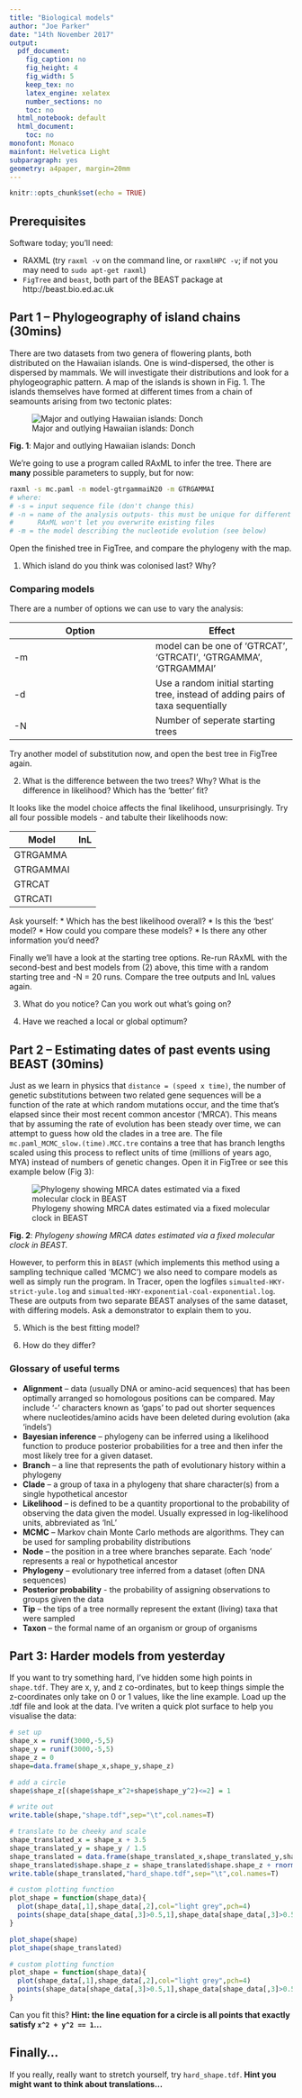 ```yaml
---
title: "Biological models"
author: "Joe Parker"
date: "14th November 2017"
output:
  pdf_document:
    fig_caption: no
    fig_height: 4
    fig_width: 5
    keep_tex: no
    latex_engine: xelatex
    number_sections: no
    toc: no
  html_notebook: default
  html_document:
    toc: no
monofont: Monaco
mainfont: Helvetica Light
subparagraph: yes
geometry: a4paper, margin=20mm
---
```


```r
knitr::opts_chunk$set(echo = TRUE)
```

## Prerequisites

Software today; you'll need:

 - RAXML (try `raxml -v` on the command line, or `raxmlHPC -v`; if not you may need to `sudo apt-get raxml`)
 - `FigTree` and `beast`, both part of the BEAST package at http://beast.bio.ed.ac.uk
 
## Part 1 – Phylogeography of island chains (30mins)

There are two datasets from two genera of flowering plants, both distributed on the Hawaiian islands. One is wind-dispersed, the other is dispersed by mammals. We will investigate their distributions and look for a phylogeographic pattern. A map of the islands is shown in Fig. 1. The islands themselves have formed at different times from a chain of seamounts arising from two tectonic plates:

![Major and outlying Hawaiian islands: Donch](age.jpg)

**Fig. 1**: Major and outlying Hawaiian islands: Donch
 
We're going to use a program called RAxML to infer the tree. There are **many** possible parameters to supply, but for now:
```bash
raxml -s mc.paml -n model-gtrgammaiN20 -m GTRGAMMAI 
# where:
# -s = input sequence file (don't change this)
# -n = name of the analysis outputs- this must be unique for different runs 
#      RAxML won't let you overwrite existing files
# -m = the model describing the nucleotide evolution (see below)
```

Open the finished tree in FigTree, and compare the phylogeny with the map.

1) Which island do you think was colonised last? Why?

### Comparing models

There are a number of options we can use to vary the analysis:

| Option | Effect |
| ------ | ------ |
| -m <substitution model> | model can be one of 'GTRCAT', 'GTRCATI', 'GTRGAMMA', 'GTRGAMMAI' |
| -d | Use a random initial starting tree, instead of adding pairs of taxa sequentially |
| -N <integer> | Number of seperate starting trees

Try another model of substitution now, and open the best tree in FigTree again.

2) What is the difference between the two trees? Why? What is the difference in likelihood? Which has the 'better' fit?

It looks like the model choice affects the final likelihood, unsurprisingly. Try all four possible models - and tabulte their likelihoods now:

| Model | lnL |
| ----- | --- |
| GTRGAMMA | |
| GTRGAMMAI | |
| GTRCAT | |
| GTRCATI | |

Ask yourself:
 * Which has the best likelihood overall? 
 * Is this the 'best' model? 
 * How could you compare these models?
 * Is there any other information you'd need?

Finally we'll have a look at the starting tree options. Re-run RAxML with the second-best and best models from (2) above, this time with a random starting tree and -N = 20 runs. Compare the tree outputs and lnL values again.

3) What do you notice? Can you work out what's going on?

4) Have we reached a local or global optimum?


## Part 2 – Estimating dates of past events using BEAST (30mins)

Just as we learn in physics that `distance = (speed x time)`, the number of genetic substitutions between two related gene sequences will be a function of the rate at which random mutations occur, and the time that's elapsed since their most recent common ancestor ('MRCA'). This means that by assuming the rate of evolution has been steady over time, we can attempt to guess how old the clades in a tree are. The file `mc.paml_MCMC_slow.(time).MCC.tre` contains a tree that has branch lengths scaled using this process to reflect units of time (millions of years ago, MYA) instead of numbers of genetic changes. Open it in FigTree or see this example below (Fig 3):

![Phylogeny showing MRCA dates estimated via a fixed molecular clock in BEAST](island_dates.png)

**Fig. 2**: *Phylogeny showing MRCA dates estimated via a fixed molecular clock in BEAST.*

However, to perform this in `BEAST` (which implements this method using a sampling technique called 'MCMC') we also need to compare models as well as simply run the program. In Tracer, open the logfiles `simualted-HKY-strict-yule.log` and `simualted-HKY-exponential-coal-exponential.log`. These are outputs from two separate BEAST analyses of the same dataset, with differing models. Ask a demonstrator to explain them to you.

5) Which is the best fitting model?

6) How do they differ?

### Glossary of useful terms

+ **Alignment** – data (usually DNA or amino-acid sequences) that has been optimally arranged so homologous positions can be compared. May include '-' characters known as 'gaps' to pad out shorter sequences where nucleotides/amino acids have been deleted during evolution (aka 'indels')
+ **Bayesian inference** – phylogeny can be inferred using a likelihood function to produce posterior probabilities for a tree and then infer the most likely tree for a given dataset.
+ **Branch** – a line that represents the path of evolutionary history within a phylogeny
+ **Clade** – a group of taxa in a phylogeny that share character(s) from a single hypothetical ancestor
+ **Likelihood** – is defined to be a quantity proportional to the probability of observing the data given
the model. Usually expressed in log-likelihood units, abbreviated as 'lnL'
+ **MCMC** – Markov chain Monte Carlo methods are algorithms. They can be used for sampling probability distributions
+ **Node** – the position in a tree where branches separate. Each ‘node’ represents a real or hypothetical ancestor
+ **Phylogeny** – evolutionary tree inferred from a dataset (often DNA sequences)
+ **Posterior probability** - the probability of assigning observations to groups given the data
+ **Tip** – the tips of a tree normally represent the extant (living) taxa that were sampled
+ **Taxon** – the formal name of an organism or group of organisms


## Part 3: Harder models from yesterday

If you want to try something hard, I've hidden some high points in `shape.tdf`. They are x, y, and z co-ordinates, but to keep things simple the z-coordinates only take on 0 or 1 values, like the line example. Load up the .tdf file and look at the data. I've writen a quick plot surface to help you visualise the data:
```r
# set up
shape_x = runif(3000,-5,5)
shape_y = runif(3000,-5,5)
shape_z = 0
shape=data.frame(shape_x,shape_y,shape_z)

# add a circle
shape$shape_z[(shape$shape_x^2+shape$shape_y^2)<=2] = 1

# write out
write.table(shape,"shape.tdf",sep="\t",col.names=T)

# translate to be cheeky and scale
shape_translated_x = shape_x + 3.5
shape_translated_y = shape_y / 1.5
shape_translated = data.frame(shape_translated_x,shape_translated_y,shape$shape_z)
shape_translated$shape.shape_z = shape_translated$shape.shape_z + rnorm(length(shape_x),0,0.1)
write.table(shape_translated,"hard_shape.tdf",sep="\t",col.names=T)

# custom plotting function
plot_shape = function(shape_data){
  plot(shape_data[,1],shape_data[,2],col="light grey",pch=4)
  points(shape_data[shape_data[,3]>0.5,1],shape_data[shape_data[,3]>0.5,2],col="black",pch=19)
}

plot_shape(shape)
plot_shape(shape_translated)

```

```r
# custom plotting function
plot_shape = function(shape_data){
  plot(shape_data[,1],shape_data[,2],col="light grey",pch=4)
  points(shape_data[shape_data[,3]>0.5,1],shape_data[shape_data[,3]>0.5,2],col="black",pch=19)
}

```

Can you fit this? **Hint: the line equation for a circle is all points that exactly satisfy `x^2 + y^2 == 1`...**

## Finally...

If you really, really want to stretch yourself, try `hard_shape.tdf`. **Hint you might want to think about translations...**